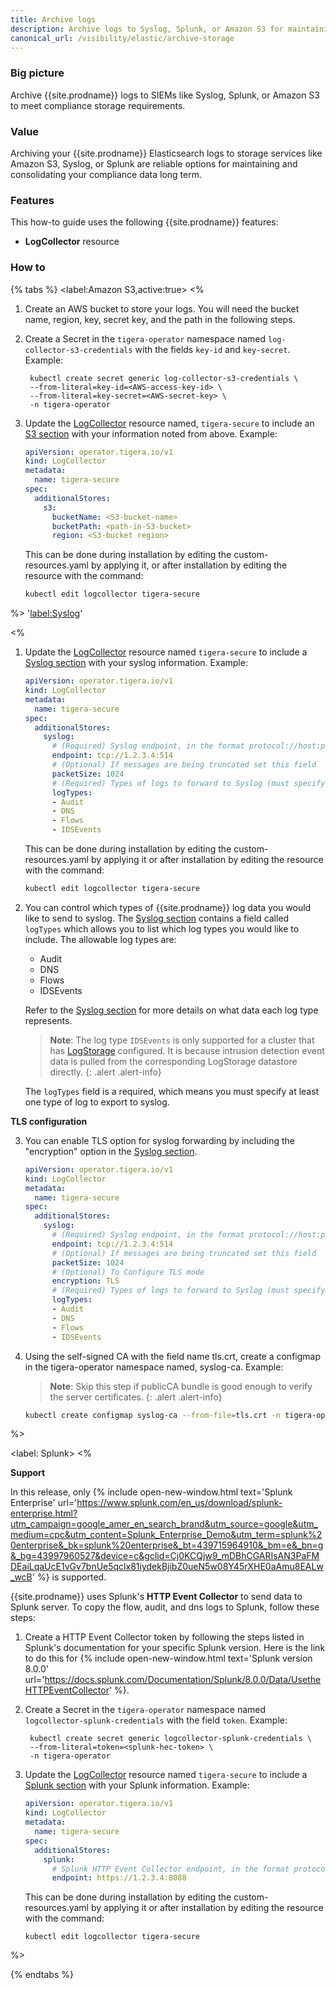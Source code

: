 ```yaml
---
title: Archive logs 
description: Archive logs to Syslog, Splunk, or Amazon S3 for maintaining compliance data.
canonical_url: /visibility/elastic/archive-storage
---
```


### Big picture

Archive {{site.prodname}} logs to SIEMs like Syslog, Splunk, or Amazon S3 to meet compliance storage requirements.

### Value

Archiving your {{site.prodname}} Elasticsearch logs to storage services like Amazon S3, Syslog, or Splunk are reliable 
options for maintaining and consolidating your compliance data long term.

### Features

This how-to guide uses the following {{site.prodname}} features:
- **LogCollector** resource

### How to

{% tabs %}
  <label:Amazon S3,active:true>
<%
1. Create an AWS bucket to store your logs.
   You will need the bucket name, region, key, secret key, and the path in the following steps.

2. Create a Secret in the `tigera-operator` namespace named `log-collector-s3-credentials` with the fields `key-id` and `key-secret`.
   Example:

   ```
    kubectl create secret generic log-collector-s3-credentials \
    --from-literal=key-id=<AWS-access-key-id> \
    --from-literal=key-secret=<AWS-secret-key> \
    -n tigera-operator
   ```

3. Update the [LogCollector]({{site.baseurl}}/reference/installation/api#operator.tigera.io/v1.LogCollector)
   resource named, `tigera-secure` to include an [S3 section]({{site.baseurl}}/reference/installation/api#operator.tigera.io/v1.S3StoreSpec)
   with your information noted from above.
   Example:

   ```yaml
   apiVersion: operator.tigera.io/v1
   kind: LogCollector
   metadata:
     name: tigera-secure
   spec:
     additionalStores:
       s3:
         bucketName: <S3-bucket-name>
         bucketPath: <path-in-S3-bucket>
         region: <S3-bucket region>
   ```
   This can be done during installation by editing the custom-resources.yaml
   by applying it, or after installation by editing the resource with the command:

   ```bash
   kubectl edit logcollector tigera-secure
   ```

%>
  '<label:Syslog>'

<%
1. Update the [LogCollector]({{site.baseurl}}/reference/installation/api#operator.tigera.io/v1.LogCollector)
   resource named `tigera-secure` to include a [Syslog section]({{site.baseurl}}/reference/installation/api#operator.tigera.io/v1.SyslogStoreSpec)
   with your syslog information.
   Example:
   ```yaml
   apiVersion: operator.tigera.io/v1
   kind: LogCollector
   metadata:
     name: tigera-secure
   spec:
     additionalStores:
       syslog:
         # (Required) Syslog endpoint, in the format protocol://host:port
         endpoint: tcp://1.2.3.4:514
         # (Optional) If messages are being truncated set this field
         packetSize: 1024
         # (Required) Types of logs to forward to Syslog (must specify at least one option)
         logTypes:
         - Audit
         - DNS
         - Flows
         - IDSEvents
   ```
   This can be done during installation by editing the custom-resources.yaml by applying it or after installation by editing the resource with the command:
   ```bash
   kubectl edit logcollector tigera-secure
   ```
2. You can control which types of {{site.prodname}} log data you would like to send to syslog. 
   The [Syslog section]({{site.baseurl}}/reference/installation/api#operator.tigera.io/v1.SyslogStoreSpec) 
   contains a field called `logTypes` which allows you to list which log types you would like to include. 
   The allowable log types are:
    - Audit
    - DNS
    - Flows
    - IDSEvents

   Refer to the [Syslog section]({{site.baseurl}}/reference/installation/api#operator.tigera.io/v1.SyslogStoreSpec) for more details on what data each log type represents.

   > **Note**: The log type `IDSEvents` is only supported for a cluster that has [LogStorage]({{site.baseurl}}/reference/installation/api#operator.tigera.io/v1.LogStorage) configured. It is because intrusion detection event data is pulled from the corresponding LogStorage datastore directly.
   {: .alert .alert-info}

   The `logTypes` field is a required, which means you must specify at least one type of log to export to syslog.

**TLS configuration**

3. You can enable TLS option for syslog forwarding by including the "encryption" option in the [Syslog section]({{site.baseurl}}/reference/installation/api#operator.tigera.io/v1.SyslogStoreSpec).

   ```yaml
   apiVersion: operator.tigera.io/v1
   kind: LogCollector
   metadata:
     name: tigera-secure
   spec:
     additionalStores:
       syslog:
         # (Required) Syslog endpoint, in the format protocol://host:port
         endpoint: tcp://1.2.3.4:514
         # (Optional) If messages are being truncated set this field
         packetSize: 1024
         # (Optional) To Configure TLS mode
         encryption: TLS
         # (Required) Types of logs to forward to Syslog (must specify at least one option)
         logTypes:
         - Audit
         - DNS
         - Flows
         - IDSEvents
   ```

4. Using the self-signed CA with the field name tls.crt, create a configmap in the tigera-operator namespace named, syslog-ca. Example:

   > **Note**: Skip this step if publicCA bundle is good enough to verify the server certificates.
   {: .alert .alert-info}

   ```bash
   kubectl create configmap syslog-ca --from-file=tls.crt -n tigera-operator
   ```

%>

 <label: Splunk>
  <%

**Support**

In this release, only {% include open-new-window.html text='Splunk Enterprise' url='https://www.splunk.com/en_us/download/splunk-enterprise.html?utm_campaign=google_amer_en_search_brand&utm_source=google&utm_medium=cpc&utm_content=Splunk_Enterprise_Demo&utm_term=splunk%20enterprise&_bk=splunk%20enterprise&_bt=439715964910&_bm=e&_bn=g&_bg=43997960527&device=c&gclid=Cj0KCQjw9_mDBhCGARIsAN3PaFMDEaiLqaUcE1vGv7bnUe5qclx81iydekBjibZ0ueN5w08Y45rXHE0aAmu8EALw_wcB' %} is supported.

{{site.prodname}} uses Splunk's **HTTP Event Collector** to send data to Splunk server. To copy the flow, audit, and dns logs to Splunk, follow these steps:

1. Create a HTTP Event Collector token by following the steps listed in Splunk's documentation for your specific Splunk version. Here is the link to do this for {% include open-new-window.html text='Splunk version 8.0.0' url='https://docs.splunk.com/Documentation/Splunk/8.0.0/Data/UsetheHTTPEventCollector' %}.

2. Create a Secret in the `tigera-operator` namespace named `logcollector-splunk-credentials` with the field `token`.
   Example:

   ```
    kubectl create secret generic logcollector-splunk-credentials \
    --from-literal=token=<splunk-hec-token> \
    -n tigera-operator
   ```

3. Update the
   [LogCollector]({{site.baseurl}}/reference/installation/api#operator.tigera.io/v1.LogCollector)
   resource named `tigera-secure` to include
   a [Splunk section]({{site.baseurl}}/reference/installation/api#operator.tigera.io/v1.SplunkStoreSpec)
   with your Splunk information.
   Example:

   ```yaml
   apiVersion: operator.tigera.io/v1
   kind: LogCollector
   metadata:
     name: tigera-secure
   spec:
     additionalStores:
       splunk:
         # Splunk HTTP Event Collector endpoint, in the format protocol://host:port
         endpoint: https://1.2.3.4:8088
   ```
   This can be done during installation by editing the custom-resources.yaml
   by applying it or after installation by editing the resource with the command:
   ```
   kubectl edit logcollector tigera-secure
   ```
%>

{% endtabs %}
